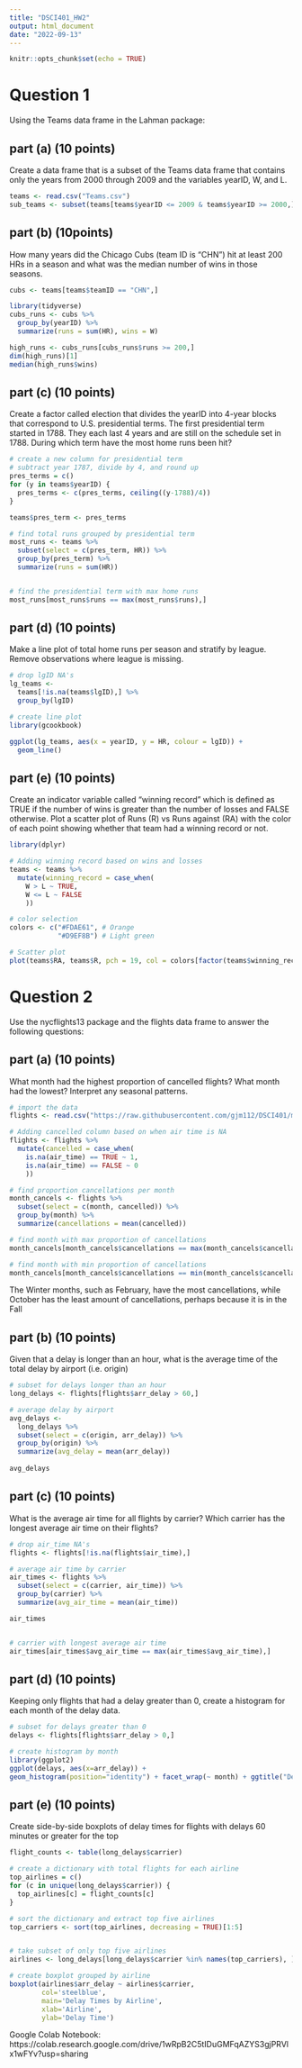 ```yaml
---
title: "DSCI401_HW2"
output: html_document
date: "2022-09-13"
---
```


```r
knitr::opts_chunk$set(echo = TRUE)
```

# Question 1

Using the Teams data frame in the Lahman package:

## part (a) (10 points) 

Create a data frame that is a subset of the Teams data frame that contains only the years from 2000 through 2009 and the variables yearID, W, and L.

```r
teams <- read.csv("Teams.csv")
sub_teams <- subset(teams[teams$yearID <= 2009 & teams$yearID >= 2000,], select = c("yearID", "W", "L"))
```

## part (b) (10points)

How many years did the Chicago Cubs (team ID is “CHN”) hit at least 200 HRs in a season and what was the median number of wins in those seasons.

```r
cubs <- teams[teams$teamID == "CHN",]

library(tidyverse)
cubs_runs <- cubs %>%
  group_by(yearID) %>%
  summarize(runs = sum(HR), wins = W)

high_runs <- cubs_runs[cubs_runs$runs >= 200,]
dim(high_runs)[1]
median(high_runs$wins)
```


## part (c) (10 points) 

Create a factor called election that divides the yearID into 4-year blocks that correspond to U.S. presidential terms. The first presidential term started in 1788. They each last 4 years and are still on the schedule set in 1788. During which term have the most home runs been hit?

```r
# create a new column for presidential term
# subtract year 1787, divide by 4, and round up
pres_terms = c()
for (y in teams$yearID) {
  pres_terms <- c(pres_terms, ceiling((y-1788)/4))
}

teams$pres_term <- pres_terms

# find total runs grouped by presidential term
most_runs <- teams %>%
  subset(select = c(pres_term, HR)) %>%
  group_by(pres_term) %>%
  summarize(runs = sum(HR))


# find the presidential term with max home runs
most_runs[most_runs$runs == max(most_runs$runs),]
```


## part (d) (10 points) 

Make a line plot of total home runs per season and stratify by league. Remove observations where league is missing.

```r
# drop lgID NA's
lg_teams <- 
  teams[!is.na(teams$lgID),] %>%
  group_by(lgID)

# create line plot
library(gcookbook)

ggplot(lg_teams, aes(x = yearID, y = HR, colour = lgID)) +
  geom_line()
```

## part (e) (10 points) 

Create an indicator variable called “winning record” which is defined as TRUE if the number of wins is greater than the number of losses and FALSE otherwise. Plot a scatter plot of Runs (R) vs Runs against (RA) with the color of each point showing whether that team had a winning record or not.

```r
library(dplyr)

# Adding winning record based on wins and losses
teams <- teams %>%
  mutate(winning_record = case_when(
    W > L ~ TRUE,
    W <= L ~ FALSE
    ))

# color selection
colors <- c("#FDAE61", # Orange
            "#D9EF8B") # Light green

# Scatter plot
plot(teams$RA, teams$R, pch = 19, col = colors[factor(teams$winning_record)], main = "Runs vs Runs Against by Winning Record", xlab = "Runs Against", ylab = "Runs")
```


# Question 2

Use the nycflights13 package and the flights data frame to answer the following questions:

## part (a) (10 points) 

What month had the highest proportion of cancelled flights? What month had the lowest? Interpret any seasonal patterns.

```r
# import the data
flights <- read.csv("https://raw.githubusercontent.com/gjm112/DSCI401/main/data/flights.csv")

# Adding cancelled column based on when air time is NA
flights <- flights %>%
  mutate(cancelled = case_when(
    is.na(air_time) == TRUE ~ 1,
    is.na(air_time) == FALSE ~ 0
    ))

# find proportion cancellations per month
month_cancels <- flights %>%
  subset(select = c(month, cancelled)) %>%
  group_by(month) %>%
  summarize(cancellations = mean(cancelled))

# find month with max proportion of cancellations
month_cancels[month_cancels$cancellations == max(month_cancels$cancellations),]

# find month with min proportion of cancellations
month_cancels[month_cancels$cancellations == min(month_cancels$cancellations),]
```

The Winter months, such as February, have the most cancellations, while October has the least amount of cancellations, perhaps because it is in the Fall


## part (b) (10 points) 

Given that a delay is longer than an hour, what is the average time of the total delay by airport (i.e. origin)

```r
# subset for delays longer than an hour
long_delays <- flights[flights$arr_delay > 60,]

# average delay by airport
avg_delays <- 
  long_delays %>%
  subset(select = c(origin, arr_delay)) %>%
  group_by(origin) %>%
  summarize(avg_delay = mean(arr_delay))
  
avg_delays
```


## part (c) (10 points) 

What is the average air time for all flights by carrier? Which carrier has the longest average air time on their flights?

```r
# drop air_time NA's
flights <- flights[!is.na(flights$air_time),]

# average air time by carrier
air_times <- flights %>%
  subset(select = c(carrier, air_time)) %>%
  group_by(carrier) %>%
  summarize(avg_air_time = mean(air_time))

air_times


# carrier with longest average air time
air_times[air_times$avg_air_time == max(air_times$avg_air_time),]
```


## part (d) (10 points) 

Keeping only flights that had a delay greater than 0, create a histogram for each month of the delay data.

```r
# subset for delays greater than 0
delays <- flights[flights$arr_delay > 0,]

# create histogram by month
library(ggplot2)
ggplot(delays, aes(x=arr_delay)) +
geom_histogram(position="identity") + facet_wrap(~ month) + ggtitle("Delay Times Grouped by Month")
```


## part (e) (10 points) 

Create side-by-side boxplots of delay times for flights with delays 60 minutes or greater for the top

```r
flight_counts <- table(long_delays$carrier)

# create a dictionary with total flights for each airline
top_airlines = c()
for (c in unique(long_delays$carrier)) {
  top_airlines[c] = flight_counts[c]
}

# sort the dictionary and extract top five airlines
top_carriers <- sort(top_airlines, decreasing = TRUE)[1:5]


# take subset of only top five airlines
airlines <- long_delays[long_delays$carrier %in% names(top_carriers), ]

# create boxplot grouped by airline
boxplot(airlines$arr_delay ~ airlines$carrier,
        col='steelblue',
        main='Delay Times by Airline',
        xlab='Airline',
        ylab='Delay Time') 
```

Google Colab Notebook: https://colab.research.google.com/drive/1wRpB2C5tIDuGMFqAZYS3gjPRVlx1wFYv?usp=sharing

